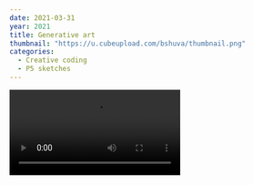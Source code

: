 ```yaml
---
date: 2021-03-31
year: 2021
title: Generative art
thumbnail: "https://u.cubeupload.com/bshuva/thumbnail.png"
categories:
  - Creative coding
  - P5 sketches
---
```



<div style="display: grid; grid-template-columns: repeat(auto-fill, minmax(300px, 1fr)); gap: 0.25rem;">
  <Video
    src="https://editor.p5js.org/bshuva/full/PQWmN73Iz"
    aspectRatio="1/1"
  />
  <Video
    src="https://editor.p5js.org/bshuva/full/Xdg6ay1om"
    aspectRatio="1/1"
  />
  <Video
    src="https://editor.p5js.org/bshuva/full/jLeQ4KGGs"
    aspectRatio="1/1"
  />
  <Video
    src="https://editor.p5js.org/bshuva/full/330pVgo64"
    aspectRatio="1/1"
  />
  <Video
    src="https://editor.p5js.org/bshuva/full/ZqRNrQyIz"
    aspectRatio="1/1"
  />
  <Video
    src="https://editor.p5js.org/bshuva/full/wZPlnoRiJ"
    aspectRatio="1/1"
  />
  <Video
    src="https://editor.p5js.org/bshuva/full/2YsXkU0uo"
    aspectRatio="1/1"
  />
  <Video
    src="https://editor.p5js.org/bshuva/full/QTnJc8XYj"
    aspectRatio="1/1"
  />
  <Video
    src="https://editor.p5js.org/bshuva/full/4TL6Xocel"
    aspectRatio="1/1"
  />
  <Video
    src="https://editor.p5js.org/bshuva/full/CoOyPb5bd0"
    aspectRatio="1/1"
  />
  <Video
    src="https://editor.p5js.org/bshuva/full/FpJEF8Rjy"
    aspectRatio="1/1"
  />
  <Video
    src="https://editor.p5js.org/bshuva/full/xipfBczNO"
    aspectRatio="1/1"
  />
</div>
